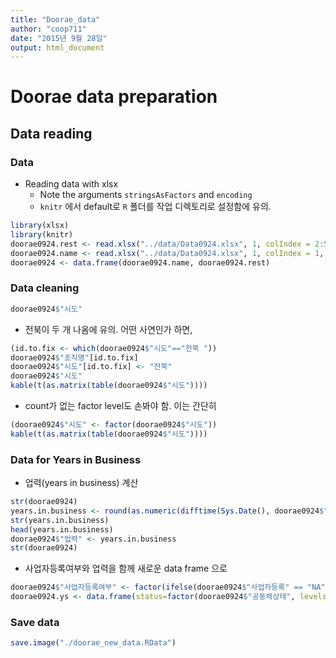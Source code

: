 ```yaml
---
title: "Doorae_data"
author: "coop711"
date: "2015년 9월 28일"
output: html_document
---
```


# Doorae data preparation

## Data reading

### Data 

* Reading data with xlsx
     + Note the arguments `stringsAsFactors` and `encoding` 
     + `knitr` 에서 default로 `R` 폴더를 작업 디렉토리로 설정함에 유의.
     
```r
library(xlsx)
library(knitr)
doorae0924.rest <- read.xlsx("../data/Data0924.xlsx", 1, colIndex = 2:54, endRow = 98, stringsAsFactors = TRUE, encoding = "UTF-8")
doorae0924.name <- read.xlsx("../data/Data0924.xlsx", 1, colIndex = 1, endRow = 98, stringsAsFactors = FALSE, encoding = "UTF-8")
doorae0924 <- data.frame(doorae0924.name, doorae0924.rest)
```

### Data cleaning

```r
doorae0924$"시도"
```

* 전북이 두 개 나옴에 유의. 어떤 사연인가 하면,

```r
(id.to.fix <- which(doorae0924$"시도"=="전북 "))
doorae0924$"조직명"[id.to.fix]
doorae0924$"시도"[id.to.fix] <- "전북"
doorae0924$"시도"
kable(t(as.matrix(table(doorae0924$"시도"))))
```

* count가 없는 factor level도 손봐야 함. 이는 간단히

```r
(doorae0924$"시도" <- factor(doorae0924$"시도"))
kable(t(as.matrix(table(doorae0924$"시도"))))
```

### Data for Years in Business

* 업력(years in business) 계산

```r
str(doorae0924)
years.in.business <- round(as.numeric(difftime(Sys.Date(), doorae0924$"설립일", units="days"))/365, digits=1)
str(years.in.business)
head(years.in.business)
doorae0924$"업력" <- years.in.business
str(doorae0924)
```

* 사업자등록여부와 업력을 함께 새로운 data frame 으로

```r
doorae0924$"사업자등록여부" <- factor(ifelse(doorae0924$"사업자등록" == "NA", "No", "Yes"), levels = c("Yes", "No"))
doorae0924.ys <- data.frame(status=factor(doorae0924$"공동체상태", levels = c("창업준비", "경영개선")), years = doorae0924$"업력")
```

### Save data

```r
save.image("./doorae_new_data.RData")
```                        
